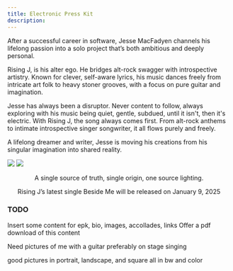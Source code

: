 ```yaml
---
title: Electronic Press Kit
description: 
---
```


<div className="text-xl">
After a successful career in software, Jesse MacFadyen channels his lifelong passion into a solo project that’s both ambitious and deeply personal.

Rising J, is his alter ego. He bridges alt-rock swagger with introspective artistry. Known for clever, self-aware lyrics, his music dances freely from intricate art folk to heavy stoner grooves, with a focus on pure guitar and imagination.

Jesse has always been a disruptor.  Never content to follow, always exploring with his music being quiet, gentle, subdued, until it isn't, then it's electric. With Rising J, the song always comes first. From alt-rock anthems to intimate introspective singer songwriter, it all flows purely and freely.

A lifelong dreamer and writer, Jesse is moving his creations from his singular imagination into shared reality.

<div className="grid grid-cols-2">
<Image src="profile/E8870083-7A0D-4BFE-B500-BD10D9BE8009_1_105_c.jpeg" className="w-1/2"></Image>
<Image src="profile/ED920530-B860-43A2-A2BF-208F96E33221_1_105_c.jpeg" className="w-1/2"></Image>
</div>
 
</div>
<center>

A single source of truth, single origin, one source lighting.

Rising J’s latest single Beside Me will be released on January 9, 2025

</center>





### TODO

Insert some content for epk, bio, images, accollades, links
Offer a pdf download of this content

Need pictures of me with a guitar preferably on stage singing

good pictures in portrait, landscape, and square
all in bw and color